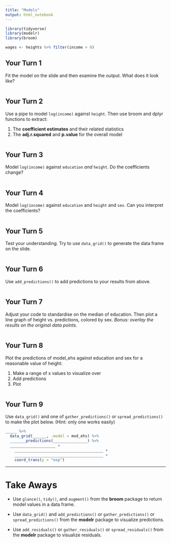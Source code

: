 ```yaml
---
title: "Models"
output: html_notebook
---
```


```r
library(tidyverse)
library(modelr)
library(broom)

wages <- heights %>% filter(income > 0)
```

## Your Turn 1

Fit the model on the slide and then examine the output. What does it look like?

```r

```

## Your Turn 2

Use a pipe to model `log(income)` against `height`. Then use broom and dplyr functions to extract:

1. The **coefficient estimates** and their related statistics 
2. The **adj.r.squared** and **p.value** for the overall model

```r

```

## Your Turn 3

Model `log(income)` against `education` _and_ `height`. Do the coefficients change?

```r

```

## Your Turn 4

Model `log(income)` against `education` and `height` and `sex`. Can you interpret the coefficients?

```r

```

## Your Turn 5

Test your understanding. Try to use `data_grid()` to generate the data frame on the slide.

```r

```

## Your Turn 6

Use `add_predictions()` to add predictions to your results from above.

```r

```

## Your Turn 7

Adjust your code to standardise on the median of education. Then plot a line graph of height vs. predictions, colored by sex. _Bonus: overlay the results on the original data points._

```r

```

## Your Turn 8

Plot the predictions of model_ehs against education and sex for a reasonable value of height:

1. Make a range of x values to visualize over
2. Add predictions
3. Plot

```r

```

## Your Turn 9

Use `data_grid()` and one of `gather_predictions()` or `spread_predictions()` to make the plot below. (Hint: only one works easily) 

```r
_____ %>% 
  data_grid(______, .model = mod_ehs) %>% 
  _______predictions(_______________) %>%
  ____________________ + 
    _______________________________________ +
    _______________________________________ +
    coord_trans(y = "exp")
```

***

# Take Aways

* Use `glance()`, `tidy()`, and `augment()` from the **broom** package to return model values in a data frame.

* Use `data_grid()` and `add_predictions()` or `gather_predictions()` or `spread_predictions()` from the **modelr** package to visualize predictions.

* Use `add_residuals()` or `gather_residuals()` or `spread_residuals()` from the **modelr** package to visualize residuals.


